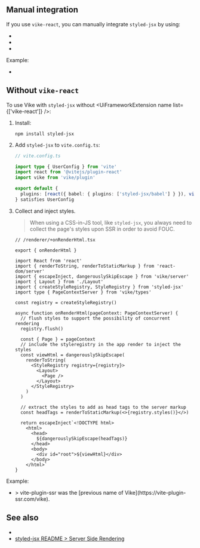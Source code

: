 
<CommunityNote tool="styled-jsx" url="https://github.com/vercel/styled-jsx" hasExtension="react" />

## Manual integration

If you use <Link href="/vike-react">`vike-react`</Link>, you can manually integrate `styled-jsx` by using:
- <Link href="/onBeforeRenderHtml" doNotInferSectionTitle />
- <Link href="/Wrapper" doNotInferSectionTitle />
- <Link href="/onAfterRenderHtml" doNotInferSectionTitle />

Example:
 - <Example timestamp="2024.12" repo="phonzammi/vike-react-styled-jsx-example" />

## Without `vike-react`

To use Vike with `styled-jsx` without <UiFrameworkExtension name list={['vike-react']} />:

1. Install:

   ```shell
   npm install styled-jsx
   ```

2. Add `styled-jsx` to `vite.config.ts`:

   ```ts
   // vite.config.ts

   import type { UserConfig } from 'vite'
   import react from '@vitejs/plugin-react'
   import vike from 'vike/plugin'

   export default {
     plugins: [react({ babel: { plugins: ['styled-jsx/babel'] } }), vike()]
   } satisfies UserConfig
   ```

3. Collect and inject styles.
   > When using a CSS-in-JS tool, like `styled-jsx`, you always need to collect the page's styles upon SSR in order <Link href="/css-in-js">to avoid FOUC</Link>.

   ```tsx
   // /renderer/+onRenderHtml.tsx

   export { onRenderHtml }

   import React from 'react'
   import { renderToString, renderToStaticMarkup } from 'react-dom/server'
   import { escapeInject, dangerouslySkipEscape } from 'vike/server'
   import { Layout } from './Layout'
   import { createStyleRegistry, StyleRegistry } from 'styled-jsx'
   import type { PageContextServer } from 'vike/types'

   const registry = createStyleRegistry()

   async function onRenderHtml(pageContext: PageContextServer) {
     // flush styles to support the possibility of concurrent rendering
     registry.flush()

     const { Page } = pageContext
     // include the styleregistry in the app render to inject the styles
     const viewHtml = dangerouslySkipEscape(
       renderToString(
         <StyleRegistry registry={registry}>
           <Layout>
             <Page />
           </Layout>
         </StyleRegistry>
       )
     )

     // extract the styles to add as head tags to the server markup
     const headTags = renderToStaticMarkup(<>{registry.styles()}</>)

     return escapeInject`<!DOCTYPE html>
       <html>
         <head>
           ${dangerouslySkipEscape(headTags)}
         </head>
         <body>
           <div id="root">${viewHtml}</div>
         </body>
       </html>`
   }
   ```

Example:
 - <Example timestamp="2023.07" repo="jeremypress/vite-ssr-styled-jsx" />
   > vite-plugin-ssr was the [previous name of Vike](https://vite-plugin-ssr.com/vike).

## See also

- <Link href="/css-in-js" doNotInferSectionTitle />
- [styled-jsx README > Server Side Rendering](https://github.com/vercel/styled-jsx#server-side-rendering)
